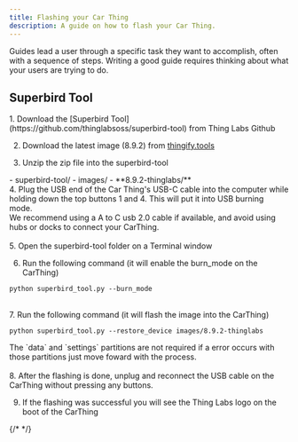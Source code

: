 ```yaml
---
title: Flashing your Car Thing
description: A guide on how to flash your Car Thing.
---
```




Guides lead a user through a specific task they want to accomplish, often with a sequence of steps.
Writing a good guide requires thinking about what your users are trying to do.

## Superbird Tool
 
<Steps>
1. Download the [Superbird Tool](https://github.com/thinglabsoss/superbird-tool) from Thing Labs Github

2. Download the latest image (8.9.2) from [thingify.tools](https://thingify.tools/firmware/P3QZbZIDWnp5m_azQFQqP?tab=info)

3. Unzip the zip file into the superbird-tool
</Steps>

<FileTree>
- superbird-tool/
  - images/
    - **8.9.2-thinglabs/**
</FileTree>

<br />
<Steps>
4. Plug the USB end of the Car Thing's USB-C cable into the computer while holding down the top buttons 1 and 4. This will put it into USB burning mode.
</Steps>

<Aside type='note'>
  We recommend using a A to C usb 2.0 cable if available, and avoid using hubs or docks to connect your CarThing. 
</Aside>

<br />
<Steps>
5. Open the superbird-tool folder on a Terminal window

6. Run the following command (it will enable the burn_mode on the CarThing)
</Steps>

```shell
python superbird_tool.py --burn_mode
```


<br />
<Steps>
7. Run the following command (it will flash the image into the CarThing)
</Steps>

```shell
python superbird_tool.py --restore_device images/8.9.2-thinglabs
```

<Aside type='note' title='This process may take some time.'>
   The `data` and `settings` partitions are not required if a error occurs with those partitions just move foward with the process.
</Aside>

<br />
<Steps>
8. After the flashing is done, unplug and reconnect the USB cable on the CarThing without pressing any buttons.

9. If the flashing was successful you will see the Thing Labs logo on the boot of the CarThing
</Steps>



{/* <Tabs syncKey="system">
  <TabItem label="Windows" icon='seti:windows'></TabItem>
  <TabItem label="macOS" icon='apple'></TabItem>
  <TabItem label="Linux" icon='linux'></TabItem>
</Tabs> */}

